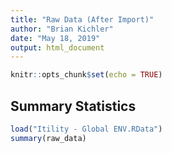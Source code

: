 ```yaml
---
title: "Raw Data (After Import)"
author: "Brian Kichler"
date: "May 18, 2019"
output: html_document
---
```


```r
knitr::opts_chunk$set(echo = TRUE)
```

## Summary Statistics


```r
load("Itility - Global ENV.RData")
summary(raw_data)
```


